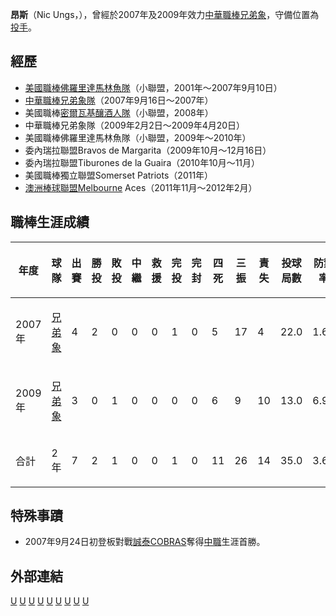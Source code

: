 {{Infobox CPBL player|
name=昂斯|
image=|
width=250|
position=投手|
team=|
number=|
bats=右|
throws=右|
birthdate={{birth_date_and_age|1979|9|3|mf=y}}|
birthplace={{USA}}[[愛荷華州|愛荷華州]]|
debutdate=9月24日|
debutyear=2007年|
debutteam=兄弟象|
statyear=2009年4月20日|
stat1label=勝投—敗投|
stat1value=2－1|
stat3label=三振－四死|
stat3value=26－11|
stat4label=[[防禦率|防禦率]]|
stat4value=3.60|
teams=<nowiki></nowiki>
*[[兄弟象|兄弟象]] （2007年、2009年）
}}

'''昂斯'''（Nic Ungs，{{Bd|1979年|9月3日}}），曾經於2007年及2009年效力[[中華職棒|中華職棒]][[兄弟象|兄弟象]]，守備位置為[[投手|投手]]。

==經歷==

* [[美國職業棒球大聯盟|美國職棒]][[邁阿密馬林魚|佛羅里達馬林魚隊]]（小聯盟，2001年～2007年9月10日）
* [[中華職業棒球大聯盟|中華職棒]][[兄弟象|兄弟象隊]]（2007年9月16日～2007年）
* 美國職棒[[密爾瓦基釀酒人|密爾瓦基釀酒人隊]]（小聯盟，2008年）
* 中華職棒兄弟象隊（2009年2月2日～2009年4月20日）
* 美國職棒佛羅里達馬林魚隊（小聯盟，2009年～2010年）
* 委內瑞拉聯盟Bravos de Margarita（2009年10月～12月16日）
* 委內瑞拉聯盟Tiburones de la Guaira（2010年10月～11月）
* 美國職棒獨立聯盟Somerset Patriots（2011年）
* [[澳洲棒球聯盟|澳洲棒球聯盟]]Melbourne Aces（2011年11月～2012年2月）

==職棒生涯成績==
{|border=1 width="800px"
|- align=middle 
!年度!!球隊!!出賽!!勝投!!敗投!!中繼!!救援!!完投!!完封!!四死!!三振!!責失!!投球局數!!防禦率
|- align="center"
|2007年||[[兄弟象|兄弟象]]||4||2||0||0||0||1||0||5||17||4||22.0||1.64
|- align="center"
|2009年||[[兄弟象|兄弟象]]||3||0||1||0||0||0||0||6||9||10||13.0||6.92
|- align=center style="background:yellow" align=middle 
!合計!!2年||7||2||1||0||0||1||0||11||26||14||35.0||3.60
|}
==特殊事蹟==

* 2007年9月24日初登板對戰[[誠泰COBRAS|誠泰COBRAS]]奪得[[中華職業棒球大聯盟|中職]]生涯首勝。

==外部連結==
{{台灣棒球維基館}}
{{中華職棒球員資料|id=E0G3|name=昂斯U.N}}


{{棒球選手小作品}}
[[Category:1979年出生|U]]
[[Category:在世人物|U]]
[[Category:美國棒球選手|U]]
[[Category:中華職棒外籍球員|U]]
[[Category:佛羅里達馬林魚隊球員|U]]
[[Category:密爾瓦基釀酒人隊球員|U]]
[[Category:兄弟象隊球員|U]]
[[Category:愛荷華州人|U]]
[[Category:美國旅台棒球運動員|U]]